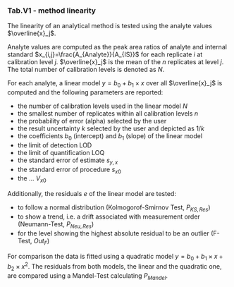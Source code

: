 ### Tab.V1 - method linearity

The linearity of an analytical method is tested using the analyte values 
$\overline{x}_j$.

Analyte values are computed as the peak area ratios of analyte and internal 
standard $x_{i,j}=\frac{A_{Analyte}}{A_{IS}}$ for each replicate $i$ at 
calibration level $j$. $\overline{x}_j$ is the mean of the $n$ replicates at
level $j$. The total number of calibration levels is denoted as $N$.

For each analyte, a linear model $y=b_0+b_1 \times x$ over all $\overline{x}_j$ 
is computed and the following parameters are reported:

- the number of calibration levels used in the linear model $N$ 
- the smallest number of replicates within all calibration levels $n$
- the probability of error (alpha) selected by the user
- the result uncertainty $k$ selected by the user and depicted as $1/k$ 
- the coefficients $b_0$ (intercept) and $b_1$ (slope) of the linear model
- the limit of detection $\text{LOD}$
- the limit of quantification $\text{LOQ}$
- the standard error of estimate $s_{y,x}$
- the standard error of procedure $s_{x0}$
- the ... $V_{x0}$

Additionally, the residuals $e$ of the linear model are tested:

- to follow a normal distribution (Kolmogorof-Smirnov Test, $P_{KS,Res}$)
- to show a trend, i.e. a drift associated with measurement order (Neumann-Test, $P_{Neu,Res}$)
- for the level showing the highest absolute residual to be an outlier (F-Test, $Out_F$)

For comparison the data is fitted using a quadratic model 
$y=b_0+b_1 \times x+b_2 \times x^2$. The residuals from both models, the linear 
and the quadratic one, are compared using a Mandel-Test calculating $P_{Mandel}$.
